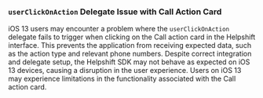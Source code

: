 
### `userClickOnAction` Delegate Issue with Call Action Card

iOS 13 users may encounter a problem where the `userClickOnAction` delegate fails to trigger when clicking on the Call action card in the Helpshift interface. This prevents the application from receiving expected data, such as the action type and relevant phone numbers. Despite correct integration and delegate setup, the Helpshift SDK may not behave as expected on iOS 13 devices, causing a disruption in the user experience. Users on iOS 13 may experience limitations in the functionality associated with the Call action card.
